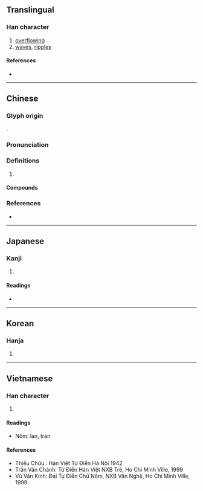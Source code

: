 {{also|澜}}
{{character info/new}}
==Translingual==

===Han character===
{{Han char|rn=85|rad=水|as=17|sn=20|four=37120|canj=EANW|ids=⿰氵闌}}

# [[overflowing]]
# [[wave]]s, [[ripple]]s

====References====
* {{Han ref|kx=0661.290|dkj=18722|dj=1071.100|hdz=31790.090|uh=703E|ud=28734|bh=C469|bd=50281}}

----

==Chinese==
{{zh-forms|s=澜|alt=㳕-second round simp.}}

===Glyph origin===
{{Han etym}}
{{Han compound|水|闌|ls=psc|t1=water|c1=s|c2=p}}.

===Pronunciation===
{{zh-pron
|m=lán
|c=laan4,laan6
|mn=lân/qz:lǎn/xm,zz:lān/qz:nǒa/tw,xm,zz:nōa
|mn_note=lân/lǎn/lān - literary; nǒa/nōa - vernacular
|mc=y
|oc=y
|cat=
}}

===Definitions===
{{zh-hanzi}}

# {{rfdef|zh}}

====Compounds====
{{zh-der|力挽狂瀾|安瀾|層瀾|平地波瀾|推波助瀾|文瀾閣|歷瀾|汍瀾|波瀾|波瀾壯闊|波瀾老成|瀾汗|瀾滄江|瀾漫|瀾翻|蒸漚歷瀾|狂瀾|米瀾}}

===References===
* {{R:yue:Hanzi}}

----

==Japanese==

===Kanji===
{{ja-kanji|grade=|rs=水17}}

# {{defn|lang=ja|sort=水17}}

====Readings====
* {{ja-readings|on=[[らん]] (ran)|kun=[[なみ]] (nami)}}

----

==Korean==

===Hanja===
{{ko-hanja|hangeul=[[란]]>[[난]]|eumhun=|rv=ran>nan|mr=ran>nan|y=lan>nan}}

# {{defn|lang=ko|sort=水17}}

----

==Vietnamese==

===Han character===
{{vi-hantu|lan|rs=水17}}

# {{defn|lang=vi|sort=水17}}

====Readings====
* Nôm: lan, tràn

====References====
* Thiều Chửu : Hán Việt Tự Điển Hà Nội 1942
* Trần Văn Chánh: Từ Điển Hán Việt NXB Trẻ, Ho Chi Minh Ville, 1999
* Vũ Văn Kính: Đại Tự Điển Chữ Nôm, NXB Văn Nghệ, Ho Chi Minh Ville, 1999